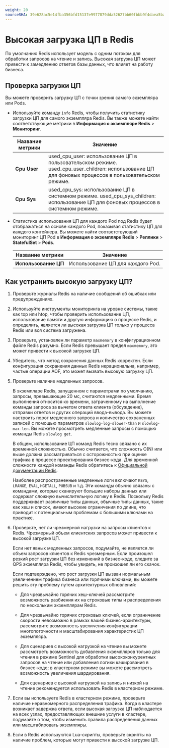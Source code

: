 ```yaml
---
weight: 20
sourceSHA: 39e628ac5e14fba356bfd15137e9977879dda52627bb60fbbb9f4daea5ba8834
---
```


# Высокая загрузка ЦП в Redis

По умолчанию Redis использует модель с одним потоком для обработки запросов на чтение и запись. Высокая загрузка ЦП может привести к замедлению ответов базы данных, что влияет на работу бизнеса.

## Проверка загрузки ЦП

Вы можете проверить загрузку ЦП с точки зрения самого экземпляра или Pods.

- Используйте команду `info` Redis, чтобы получить статистику загрузки ЦП для самого экземпляра Redis. Вы также можете найти соответствующие метрики в **Информация о экземпляре Redis** > **Мониторинг**.

  | Название метрики | Значение                                                                                                        |
  | ----------------- | --------------------------------------------------------------------------------------------------------------- |
  | **Cpu User**      | used\_cpu\_user: использование ЦП в пользовательском режиме. used\_cpu\_user\_children: использование ЦП для фоновых процессов в пользовательском режиме. |
  | **Cpu Sys**       | used\_cpu\_sys: использование ЦП в системном режиме. used\_cpu\_sys\_children: использование ЦП для фоновых процессов в системном режиме.                 |

- Статистика использования ЦП для каждого Pod под Redis будет отображаться на основе каждого Pod, показывая статистику ЦП для каждого контейнера. Вы можете найти соответствующий мониторинг ЦП Pod в **Информация о экземпляре Redis** > **Реплики** > **StatefulSet** > **Pods**.

  | Название метрики  | Значение                    |
  | ----------------- | --------------------------- |
  | **Использование ЦП** | Использование ЦП для каждого Pod. |

## Как устранить высокую загрузку ЦП?

1. Проверьте журналы Redis на наличие сообщений об ошибках или предупреждениях.

2. Используйте инструменты мониторинга на уровне системы, такие как top или htop, чтобы проверить использование ЦП, использование памяти и другую информацию о процессе Redis, и определить, является ли высокая загрузка ЦП только у процесса Redis или вся система загружена.

3. Проверьте, установлен ли параметр `maxmemory` в конфигурационном файле Redis разумно. Если Redis превышает предел `maxmemory`, это может привести к высокой загрузке ЦП.

4. Убедитесь, что метод сохранения данных Redis корректен. Если конфигурация сохранения данных Redis нерациональна, например, частые операции AOF, это может вызвать высокую загрузку ЦП.

5. Проверьте наличие медленных запросов.

   В экземпларе Redis, запущенном с параметрами по умолчанию, запросы, превышающие 20 мс, считаются медленными. Время выполнения относится ко времени, затраченному на выполнение команды запроса за вычетом ответа клиента (обсуждение), отправки ответов и других операций ввода-вывода. Вы можете настроить порог медленного запроса и количество сохраненных записей с помощью параметров `slowlog-log-slower-than` и `slowlog-max-len`. Вы можете просмотреть медленные запросы с помощью команды Redis `slowlog get`.

   В общем, использование ЦП команд Redis тесно связано с их временной сложностью. Обычно считается, что сложность O(N) или выше должна рассматриваться с осторожностью при оценке трафика в процессе проектирования бизнес-кода. Для временной сложности каждой команды Redis обратитесь к [Официальной документации Redis](https://redis.io/commands).

   Наиболее распространенные медленные логи включают `KEYS`, `LRANGE`, `EVAL`, `HGETALL`, `PUBSUB` и т.д. Эти команды обычно связаны с командами, которые сканируют большие наборы данных или содержат сложную вычислительную логику в Redis. Поскольку Redis поддерживает различные типы данных, обычные типы данных, такие как хеш и список, имеют высокие ограничения по длине, что приводит к потенциальным проблемам с большими ключами на практике.

6. Проверьте, нет ли чрезмерной нагрузки на запросы клиентов к Redis. Чрезмерный объем клиентских запросов может привести к высокой загрузке ЦП.

   Если нет явных медленных запросов, подумайте, не является ли объем запросов клиентов к Redis чрезмерным. Если произошел резкий рост загрузки ЦП без изменений в бизнес-коде, следите за QPS экземпляра Redis, чтобы увидеть, не произошел ли его скачок.

   Если подтверждено, что рост загрузки ЦП вызван нормальным увеличением трафика бизнеса или горячими ключами, вы можете решить эту проблему путем архитектурных обновлений:

   - Для чрезвычайно горячих хеш-ключей рассмотрите возможность разбиения их на строковые типы и распределения по нескольким экземплярам Redis.

   - Для чрезвычайно горячих строковых ключей, если ограничение скорости невозможно в рамках вашей бизнес-архитектуры, рассмотрите возможность увеличения конфигурации многопоточности и масштабирования характеристик ЦП экземпляра.

   - Для сценариев с высокой нагрузкой на чтение вы можете рассмотреть возможность добавления экземпляров только для чтения в режиме Sentinel для обработки высококонкурентных запросов на чтение или добавления логики кэширования в бизнес-коде; в кластерном режиме вы можете рассмотреть возможность увеличения шардирования.

   - Для сценариев с высокой нагрузкой на запись и низкой на чтение рекомендуется использовать Redis в кластерном режиме.

7. Если вы используете Redis в кластерном режиме, проверьте наличие неравномерного распределения трафика. Когда в кластере возникает задержка ответа, если высокая загрузка ЦП наблюдается на всех узлах, предоставляющих внешние услуги в кластере, подумайте о том, чтобы изменить правила распределения данных или масштабировать экземпляры.

8. Если в Redis используются Lua-скрипты, проверьте скрипты на наличие проблем, которые могут привести к высокой загрузке ЦП.
